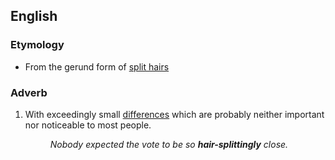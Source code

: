 ==English==

===Etymology===
* From the gerund form of [[split hairs]]

===Adverb===
{{en-adv}}

# {{lb|en|idiomatic}} With exceedingly small [[differences]] which are probably neither important nor noticeable to most people.
#: ''Nobody expected the vote to be so '''hair-splittingly''' close.''